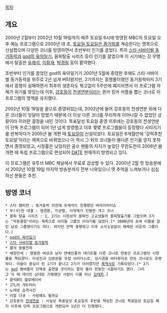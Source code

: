[[목차]]

== 개요 ==
2000년 2월부터 2002년 10월 19일까지 매주 토요일 6시에 방영된 MBC의 토요일 오후 예능 프로그램으로 2000년 대 초, [[토요일 토요일은 즐거워]]를 계승한다는 명목으로 신설했으며 다양한 코너를 방영하면서 초반부터 인기를 끌었다. 특히 [[스타 서바이벌 동거동락]]과 [[god의 육아일기]], 꼴찌탈출 시리즈 등이 인기를 끌었으며 이 시기에는 갓 무명에서 탈출한 [[유재석]], [[이휘재]], [[박경림]] 등이 활약했다.

초반부터 인기를 끌었던 god의 육아일기가 2001년 5월에 종영한 후에도 스타 서바이벌 동거동락을 위주로 2년 넘게 버텨왔지만, 2기까지는 흥행몰이했던 동거동락마저 3기에서 흥행이 실패하면서 최후의 생존자도 뭐고없이 5주만에 폐지되면서 이 프로그램 자체가 위기를 맞았는데 이후, [[강호동]]이 [[천생연분]]이라는 퀸카 킹카 커플을 뽑는 코너로 이 프로그램의 명맥을 유지했다.

2002년 10월 19일을 끝으로 종영되었는데, 2002년에 들어 강호동의 천생연분 외에 다른 코너들이 잇달아 망했기 때문에 더 이상 다른 코너를 무리하게 이어나갈 수 없었던 상황이라 이러한 결정을 내린 것이다. 목표달성 토요일 종영 이후에는 강호동의 천생연분이 단독 프로그램이 되어 1년 넘게 방영했고 이후 몇몇 프로그램들이 등장했다 사라지기를 반복하다가 2005년 봄 개편 때 [[토요일]]이 신설되었다. 토요일은 6개월만에 '강력추천 토요일'이라는 제목으로 바뀌었으나 이 역시 그 외의 코너들이 별다른 인기를 얻지 못하면서 종영되었고, 시청률은 낮았지만 골수 팬들의 지지가 높았던 무한도전이 2006년 봄 개편 때 독립 프로그램으로 편성되어 [[DATE]] 현재까지 방영되고 있다. 

이 프로그램은 유투브 MBC 채널에서 무료로 감상할 수 있다. 2000년 2월 첫 방송분에서 2002년 10월 19일 마지막 방송분까지 전부 나와있으니 옛 추억을 느껴보거나 심심하신 분들은 추천.

== 방영 코너 ==
 * 스타 챔피언 : 동거동락 이전에 유재석이 진행했던 버라이어티쇼
 * 무(식)한 대결 : 염경환, 지상렬, 이혁재가 진행한 개그 코너
 * 꼴찌 탈출 시리즈 : 1, 2기는 시험성적 꼴찌인 고교생들의 꼴찌탈출기를 그렸으며 3기는 "악동클럽"이라는 제목으로 아이돌 그룹의 이야기를 담았다.[* 2000년대 초에 이름을 알린 남성 그룹명이기도 하다. 하지만 반짝 흥행하고 이후 소리소문없이 해체된 비운의 그룹이다.]
 * [[god의 육아일기]]
 * [[스타 서바이벌 동거동락]]
 * 쿨의 동물천하
 * 애정만세 : 평범한 여성과 남자 연예인들의 데이트를 다룬 코너로 한동안 프로그램의 시청률을 책임졌다. 이성진과 김동완을 주접 브라더스로, 성시경을 버터왕자로 만든 코너로도 유명하다. 이들이 중심이 된 1기가 끝나고 2기가 이어졌지만 [[흑역사]]로 기록되었다.[* 2기는 [[god]] 멤버들이 단체로 출연할 것이라는 말이 돌아 한동안 시끌하기도 했다. 그리고 이 때 데이트 상대로 거명됐던 사람이 다름 아닌 [[김태희]].]
 * 클릭B의 헬로베이비
 * JTL의 개두마리
 * 노래방 습격사건
 * 리얼 다큐 - 사랑해도 될까요
 * 강호동의 [[천생연분]] : 사실상 목표달성 토요일의 후반을 책임진 코너로 목표달성 토요일 폐지 이후에 단독 프로그램으로 개편되어 1년간 더 진행했다.
